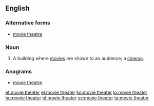 ==English==

===Alternative forms===
* [[movie theatre]]

===Noun===
{{en-noun|head=[[movie]] [[theater]]}}

# {{context|US|lang=en}} A building where [[movie]]s are shown to an audience; a [[cinema]].

===Anagrams===
* [[movie theatre#English|movie theatre]]

[[et:movie theater]]
[[el:movie theater]]
[[ko:movie theater]]
[[lo:movie theater]]
[[hu:movie theater]]
[[pl:movie theater]]
[[sv:movie theater]]
[[ta:movie theater]]